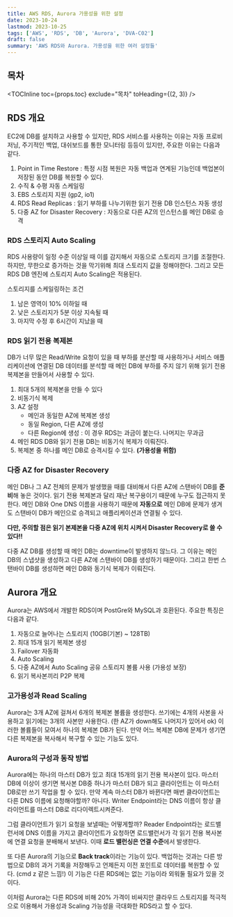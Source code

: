 ```yaml
---
title: AWS RDS, Aurora 가용성을 위한 설정
date: 2023-10-24
lastmod: 2023-10-25
tags: ['AWS', 'RDS', 'DB', 'Aurora', 'DVA-C02']
draft: false
summary: 'AWS RDS와 Aurora. 가용성을 위한 여러 설정들'
---
```


## 목차

<TOCInline toc={props.toc} exclude="목차" toHeading={(2, 3)} />

## RDS 개요

EC2에 DB를 설치하고 사용할 수 있지만, RDS 서비스를 사용하는 이유는 자동 프로비저닝, 주기적인 백업, 대쉬보드를 통한 모니터링 등등이 있지만, 주요한 이유는 다음과 같다.

1. Point in Time Restore : 특정 시점 복원은 자동 백업과 연계된 기능인데 백업본이 저장된 동안 DB를 복원할 수 있다.
2. 수직 & 수평 자동 스케일링
3. EBS 스토리지 지원 (gp2, io1)
4. RDS Read Replicas : 읽기 부하를 나누기위한 읽기 전용 DB 인스턴스 자동 생성
5. 다중 AZ for Disaster Recovery : 자동으로 다른 AZ의 인스턴스를 메인 DB로 승격

### RDS 스토리지 Auto Scaling

RDS 사용량이 일정 수준 이상일 때 이를 감지해서 자동으로 스토리지 크기를 조절한다. 하지만, 무한으로 증가하는 것을 막기위해 최대 스토리지 값을 정해야한다.
그리고 모든 RDS DB 엔진에 스토리지 Auto Scaling은 적용된다.

스토리지를 스케일링하는 조건

1. 남은 영역이 10% 이하일 때
2. 낮은 스토리지가 5분 이상 지속될 때
3. 마지막 수정 후 6시간이 지났을 때

### RDS 읽기 전용 복제본

DB가 너무 많은 Read/Write 요청이 있을 때 부하를 분산할 때 사용하거나
서비스 애플리케이션에 연결된 DB 데이터를 분석할 때 메인 DB에 부하를 주지 않기 위해 읽기 전용 복제본을 만들어서 사용할 수 있다.

1. 최대 5개의 복제본을 만들 수 있다
2. 비동기식 복제
3. AZ 설정
   - 메인과 동일한 AZ에 복제본 생성
   - 동일 Region, 다른 AZ에 생성
   - 다른 Region에 생성 : 이 경우 RDS는 과금이 붙는다. 나머지는 무과금
4. 메인 RDS DB와 읽기 전용 DB는 비동기식 복제가 이뤄진다.
5. 복제본 중 하나를 메인 DB로 승격시킬 수 있다. **(가용성을 위함)**

### 다중 AZ for Disaster Recovery

메인 DB나 그 AZ 전체의 문제가 발생했을 때를 대비해서 다른 AZ에 스탠바이 DB를 **준비**해 놓은 것이다.
읽기 전용 복제본과 달리 재난 복구용이기 때문에 누구도 접근하지 못한다. 메인 DB와 One DNS 이름을 사용하기 때문에 **자동으로** 메인 DB에 문제가 생겨도 스탠바이 DB가 메인으로 승격되고 애플리케이션과 연결될 수 있다.

**다만, 주의할 점은 읽기 본제본을 다중 AZ에 위치 시켜서 Disaster Recovery로 쓸 수 있다!!**

다중 AZ DB를 생성할 때 메인 DB는 downtime이 발생하지 않느다. 그 이유는 메인 DB의 스냅샷을 생성하고 다른 AZ에 스탠바이 DB를 생성하기 때문이다. 그리고 한번 스탠바이 DB를 생성하면 메인 DB와 동기식 복제가 이뤄진다.

## Aurora 개요

Aurora는 AWS에서 개발한 RDS이며 PostGre와 MySQL과 호환된다. 주요한 특징은 다음과 같다.

1. 자동으로 늘어나는 스토리지 (10GB(기본) ~ 128TB)
2. 최대 15개 읽기 복제본 생성
3. Failover 자동화
4. Auto Scaling
5. 다중 AZ에서 Auto Scaling 공유 스토리지 볼륨 사용 (가용성 보장)
6. 읽기 복사본끼리 P2P 복제

### 고가용성과 Read Scaling

Aurora는 3개 AZ에 걸쳐서 6개의 복제본 볼륨을 생성한다. 쓰기에는 4개의 사본을 사용하고 읽기에는 3개의 사본만 사용한다. (한 AZ가 down해도 나머지가 있어서 ok)
이러한 볼륨들이 모여서 하나의 복제본 DB가 된다. 만약 어느 복제본 DB에 문제가 생기면 다른 복제본을 복사해서 복구할 수 있는 기능도 있다.

### Aurora의 구성과 동작 방법

Aurora에는 하나의 마스터 DB가 있고 최대 15개의 읽기 전용 복사본이 있다. 마스터 DB에 이상이 생기면 복사본 DB중 하나가 마스터 DB가 되고 클라이언트는 이 마스터 DB로만 쓰기 작업을 할 수 있다.
만약 계속 마스터 DB가 바뀐다면 매번 클라이언트는 다른 DNS 이름에 요청해야할까? 아니다. Writer Endpoint라는 DNS 이름이 항상 클라이언트를 마스터 DB로 리다이렉트시켜준다.

그럼 클라이언트가 읽기 요청을 보낼때는 어떻게할까? Reader Endpoint라는 로드밸런서에 DNS 이름을 가지고 클라이언트가 요청하면 로드밸런서가 각 읽기 전용 복사본에 연결 요청을 분배해서 보낸다. 이때 **로드 밸런싱은 연결 수준**에서 발생한다.

또 다른 Aurora의 기능으로 **Back track**이라는 기능이 있다. 백업하는 것과는 다른 방법으로 DB의 과거 기록을 저장해두고 언제든지 이전 포인트로 데이터를 복원할 수 있다. (cmd z 같은 느낌!) 이 기능은 다른 RDS에는 없는 기능이라 외워둘 필요가 있을 것이다.

이처럼 Aurora는 다른 RDS에 비해 20% 가격이 비싸지만 클라우드 스토리지를 적극적으로 이용해서 가용성과 Scaling 가능성을 극대화한 RDS라고 할 수 있다.
